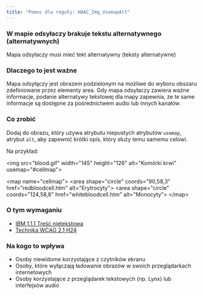 ```yaml
---
title: "Pomoc dla reguły: HAAC_Img_UsemapAlt"
---
```


<div className="toolHelp">
<Row>
<Column colLg={16} colMd={8} colSm={4} className="toolHead">

### W mapie odsyłaczy brakuje tekstu alternatywnego (alternatywnych)

<div id="locLevel"></div>

Mapa odsyłaczy musi mieć tekt alternatywny (teksty alternatywne) 

</Column>
</Row>
<Row>
<Column colLg={11} colMd={5} colSm={4} className="toolMain">

### Dlaczego to jest ważne

Mapa odsyłączy jest obrazem podzielonym na możliwe do wyboru obszaru zdefiniowane przez elementy area. Gdy mapa odsyłaczy zawiera ważne informacje, podanie alternatywy tekstowej dla mapy zapewnia, że te same informacje są dostępne za pośrednictwem audio lub innych kanałów.


<div id="locSnippet"></div>

### Co zrobić

Dodaj do obrazu, który używa atrybutu niepustych atrybutów `usemap`, atrybut `alt`, aby zapewnić krótki opis, który służy temu samemu celowi.


Na przykład:

<CodeSnippet type="multi" light={true}>&lt;img src="blood.gif" width="145" height="126" alt="Komórki krwi" usemap="#cellmap"&gt;
    
&lt;map name="cellmap"&gt;
&lt;area shape="circle" coords="90,58,3"  href="redbloodcell.htm" alt="Erytrocyty"&gt;
&lt;area shape="circle" coords="124,58,8" href="whitebloodcell.htm" alt="Monocyty"&gt;
&lt;/map&gt;</CodeSnippet>

</Column>
<Column colLg={5} colMd={3} colSm={4} className="toolLeft">

### O tym wymaganiu

* [IBM 1.1.1 Treść nietekstowa](https://wcag.lepszyweb.pl/#non-text-content)
* [Technika WCAG 2.1 H24](https://www.w3.org/TR/WCAG20-TECHS/H24)

### Na kogo to wpływa

* Osoby niewidome korzystające z czytników ekranu
* Osoby, które wyłączają ładowanie obrazów w swoich przeglądarkach internetowych
* Osoby korzystające z przeglądarek tekstowych (np. Lynx) lub interfejsów audio

</Column>
</Row>
</div>

